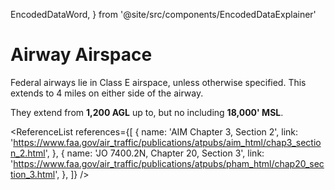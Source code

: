   EncodedDataWord,
} from '@site/src/components/EncodedDataExplainer'

# Airway Airspace

Federal airways lie in Class E airspace, unless otherwise specified. This
extends to 4 miles on either side of the airway.

They extend from **1,200 AGL** up to, but no including **18,000' MSL**.

<ReferenceList
  references={[
    {
      name: 'AIM Chapter 3, Section 2',
      link: 'https://www.faa.gov/air_traffic/publications/atpubs/aim_html/chap3_section_2.html',
    },
    {
      name: 'JO 7400.2N, Chapter 20, Section 3',
      link: 'https://www.faa.gov/air_traffic/publications/atpubs/pham_html/chap20_section_3.html',
    },
  ]}
/>
